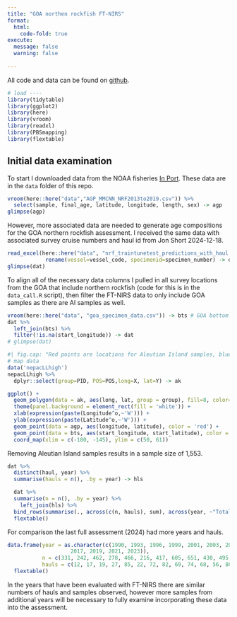 ```yaml
---
title: "GOA northen rockfish FT-NIRS"
format: 
  html:
    code-fold: true
execute:
  message: false
  warning: false
    
---
```


All code and data can be found on [github](https://github.com/BenWilliams-NOAA/ftnirs). 

```r
# load ----
library(tidytable)
library(ggplot2)
library(here)
library(vroom)
library(readxl)
library(PBSmapping)
library(flextable)
```

## Initial data examination

To start I downloaded data from the NOAA fisheries [In Port](https://www.fisheries.noaa.gov/inport/item/73040).
These data are in the `data` folder of this repo.

```r
vroom(here::here("data","AGP_MMCNN_NRF2013to2019.csv")) %>% 
  select(sample, final_age, latitude, longitude, length, sex) -> agp 
glimpse(agp) 
```

However, more associated data are needed to generate age compositions for the GOA northern rockfish assessment. 
I received the same data with associated survey cruise numbers and haul id from Jon Short 2024-12-18.

```r
read_excel(here::here("data", "nrf_traintunetest_predictions_with_haul.xlsx")) %>%
            rename(vessel=vessel_code, specimenid=specimen_number) -> dat # update has haul id
glimpse(dat)
```

To align all of the necessary data columns I pulled in all survey locations from the GOA that include northern rockfish (code for this is in the `data_call.R` script), then filter the FT-NIRS data to only include GOA samples as there are AI samples as well.

```r
vroom(here::here("data", "goa_specimen_data.csv")) -> bts # GOA bottom trawl survey all sites
dat %>% 
  left_join(bts) %>% 
  filter(!is.na(start_longitude)) -> dat
# glimpse(dat)
```

```r
#| fig.cap: "Red points are locations for Aleutian Island samples, blue point are from the Gulf of Alaska."
# map data
data('nepacLLhigh')
nepacLLhigh %>%
  dplyr::select(group=PID, POS=POS,long=X, lat=Y) -> ak

ggplot() +
  geom_polygon(data = ak, aes(long, lat, group = group), fill=8, color='black') +
  theme(panel.background = element_rect(fill = 'white')) +
  xlab(expression(paste(Longitude^o,~'W'))) +
  ylab(expression(paste(Latitude^o,~'W'))) +
  geom_point(data = agp, aes(longitude, latitude), color = 'red') +
  geom_point(data = bts, aes(start_longitude, start_latitude), color = 'blue', alpha = 1) +
  coord_map(xlim = c(-180, -145), ylim = c(50, 61))
```

Removing Aleutian Island samples results in a sample size of 1,553.

```r
dat %>% 
  distinct(haul, year) %>% 
  summarise(hauls = n(), .by = year) -> hls

  dat %>% 
  summarise(n = n(), .by = year) %>% 
    left_join(hls) %>% 
  bind_rows(summarise(., across(c(n, hauls), sum), across(year, ~"Total"))) %>% 
  flextable()
```

For comparison the last full assessment (2024) had more years and hauls. 

```r
data.frame(year = as.character(c(1990, 1993, 1996, 1999, 2001, 2003, 2005, 2007, 2009, 2011, 2013, 2015, 
                    2017, 2019, 2021, 2023)),
           n = c(331, 242, 462, 278, 466, 216, 417, 605, 651, 430, 495, 465, 462, 368, 512, 572),
           hauls = c(12, 17, 19, 27, 85, 22, 72, 82, 69, 74, 68, 56, 80, 64, 68, 48)) %>% 
  flextable()

```

In the years that have been evaluated with FT-NIRS there are similar numbers of hauls and samples observed, however more samples from additional years will be necessary to fully examine incorporating these data into the assessment. 
